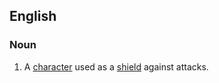 {{wikipedia|Tank (computer gaming)}}
==English==
===Noun===
{{en-noun}}
# {{video games}} A [[character]] used as a [[shield]] against attacks.